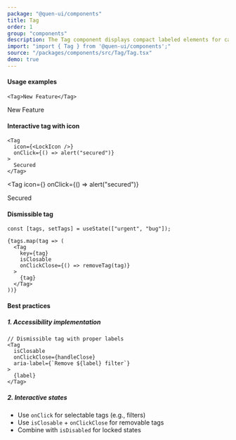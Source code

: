 ```yaml
---
package: "@quen-ui/components"
title: Tag
order: 1
group: "components"
description: The Tag component displays compact labeled elements for categorization, selection, or status indication. Supports icons, interactive states, and dismissible functionality. Ideal for filters, labels, and token displays.
import: "import { Tag } from '@quen-ui/components';"
source: "/packages/components/src/Tag/Tag.tsx"
demo: true
---
```



#### Usage examples

```tsx
<Tag>New Feature</Tag>
```

<Tag>New Feature</Tag>

#### Interactive tag with icon

```tsx
<Tag
  icon={<LockIcon />}
  onClick={() => alert("secured")}
>
  Secured
</Tag>
```

<Tag
  icon={<IconLock />}
  onClick={() => alert("secured")}
>
  Secured
</Tag>

#### Dismissible tag

```tsx
const [tags, setTags] = useState(["urgent", "bug"]);

{tags.map(tag => (
  <Tag
    key={tag}
    isClosable
    onClickClose={() => removeTag(tag)}
  >
    {tag}
  </Tag>
))}
```

<DismissibleTag />

#### Best practices

##### 1. Accessibility implementation

```tsx
// Dismissible tag with proper labels
<Tag
  isClosable
  onClickClose={handleClose}
  aria-label={`Remove ${label} filter`}
>
  {label}
</Tag>
```

##### 2. Interactive states
- Use `onClick` for selectable tags (e.g., filters)
- Use `isClosable` + `onClickClose` for removable tags
- Combine with `isDisabled` for locked states
